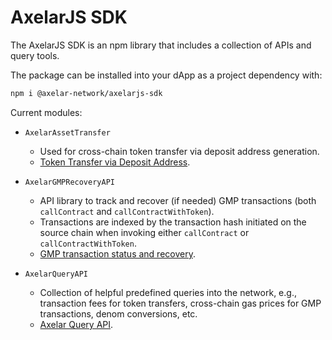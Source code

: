 # AxelarJS SDK

The AxelarJS SDK is an npm library that includes a collection of APIs and query tools. 

The package can be installed into your dApp as a project dependency with:
```bash
npm i @axelar-network/axelarjs-sdk
```

Current modules:

- `AxelarAssetTransfer`
    - Used for cross-chain token transfer via deposit address generation.
    - [Token Transfer via Deposit Address](token-transfer-dep-addr).

- `AxelarGMPRecoveryAPI`
    - API library to track and recover (if needed) GMP transactions (both `callContract` and `callContractWithToken`).
    - Transactions are indexed by the transaction hash initiated on the source chain when invoking either `callContract` or `callContractWithToken`.
    - [GMP transaction status and recovery](tx-status-query-recovery).

- `AxelarQueryAPI`
    - Collection of helpful predefined queries into the network, e.g., transaction fees for token transfers, cross-chain gas prices for GMP transactions, denom conversions, etc.
    - [Axelar Query API](axelar-query-api).